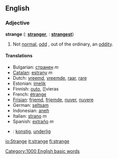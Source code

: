==English==
===Adjective===
'''strange'''  ({{compar}}: '''[[stranger]]''', {{superl}}: '''[[strangest]]''')
# Not [[normal]], [[odd]] , out of the ordinary, an [[oddity]].

====Translations====
*Bulgarian: [[странен]] ''m''
*[[Catalan]]: [[estrany]] ''m''
*Dutch: [[vreemd]], [[vreemde]], [[raar]], [[rare]]
*Estonian: [[imelik]]
*Finnish: [[outo]], [[vieras
*French: [[étrange]]
*[[Frisian]]: [[frjemd]], [[frjemde]], [[nuver]], [[nuvere]] 
*German: [[seltsam]]
*Indonesian: [[aneh]]
*Italian: [[strano]] ''m''
*Spanish: [[extraño]] ''m''
*{{sv}}: [[konstig]], [[underlig]]
  
[[Category:1000 English basic words]] 

[[io:Strange]]
[[it:strange]]
[[fi:strange]]
